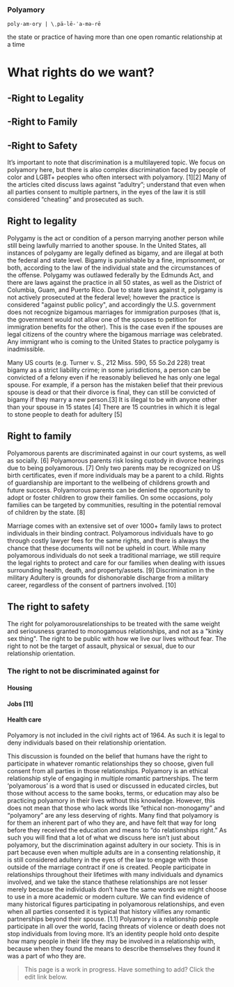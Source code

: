 
<Banner>
<h3>Polyamory</h3>

`poly·​am·​ory | \ˌpä-lē-ˈa-mə-rē`

the state or practice of having more than one open romantic relationship at a time
</Banner>

# What rights do we want?

## -Right to Legality
## -Right to Family
## -Right to Safety

It’s important to note that discrimination is a multilayered topic. We focus on polyamory here, but there is also complex discrimination faced by people of color and LGBT+ peoples who often intersect with polyamory. [1][2] Many of the articles cited discuss laws against “adultry”; understand that even when all parties consent to multiple partners, in the eyes of the law it is still considered “cheating” and prosecuted as such.
## Right to legality
Polygamy is the act or condition of a person marrying another person while still being lawfully married to another spouse. In the United States, all instances of polygamy are legally defined as  bigamy, and are illegal at both the federal and state level. Bigamy is punishable by a fine, imprisonment, or both, according to the law of the individual state and the circumstances of the offense. Polygamy was outlawed federally by the Edmunds Act, and there are laws against the practice in all 50 states, as well as the District of Columbia, Guam, and Puerto Rico. Due to state laws against it, polygamy is not actively prosecuted at the federal level; however the practice is considered "against public policy", and accordingly the U.S. government does not recognize bigamous marriages for immigration purposes (that is, the government would not allow one of the spouses to petition for immigration benefits for the other). This is the case even if the spouses are legal citizens of the country where the bigamous marriage was celebrated. Any immigrant who is coming to the United States to practice polygamy is inadmissible.

Many US courts (e.g. Turner v. S., 212 Miss. 590, 55 So.2d 228) treat bigamy as a strict liability crime; in some jurisdictions, a person can be convicted of a felony even if he reasonably believed he has only one legal spouse. For example, if a person has the mistaken belief that their previous spouse is dead or that their divorce is final, they can still be convicted of bigamy if they marry a new person.[3]
It is illegal to be with anyone other than your spouse in 15 states [4]
There are 15 countries in which it is legal to stone people to death for adultery [5]
## Right to family
Polyamorous parents are discriminated against in our court systems, as well as socially. [6]
Polyamorous parents risk losing custody in divorce hearings due to being polyamorous. [7]
Only two parents may be recognized on US birth certificates, even if more individuals may be a parent to a child. Rights of guardianship are important to the wellbeing of childrens growth and future success.
Polyamorous parents can be denied the opportunity to adopt or foster children to grow their families.
On some occasions, poly families can be targeted by communities, resulting in the potential removal of children by the state. [8]

Marriage comes with an extensive set of over 1000+ family laws to protect individuals in their binding contract. Polyamorous individuals have to go through costly lawyer fees for the same rights, and there is always the chance that these documents will not be upheld in court. While many polyamorous individuals do not seek a traditional marriage, we still require the legal rights to protect and care for our families when dealing with issues surrounding health, death, and property/assets. [9]
Discrimination in the military
Adultery is grounds for dishonorable discharge from a military career, regardless of the consent of partners involved. [10]
## The right to safety
The right for polyamorousrelationships to be treated with the same weight and seriousness granted to monogamous relationships, and not as a "kinky sex thing".
The right to be public with how we live our lives without fear.
The right to not be the target of assault, physical or sexual, due to our relationship orientation.

### The right to not be discriminated against for
#### Housing
#### Jobs [11]
#### Health care
Polyamory is not included in the civil rights act of 1964. As such it is legal to deny individuals based on their relationship orientation.

This discussion is founded on the belief that humans have the right to participate in whatever romantic relationships they so choose, given full consent from all parties in those relationships. Polyamory is an ethical relationship style of engaging in multiple romantic partnerships. The term ‘polyamorous’ is a word that is used or discussed in educated circles, but those without access to the same books, terms, or education may also be practicing polyamory in their lives without this knowledge. However, this does not mean that those who lack  words like “ethical non-monogamy” and “polyamory” are any less deserving of rights. Many find that polyamory is for them an inherent part of who they are, and have felt that way for long before they received the education and means to “do relationships right.” As such you will find that a lot of what we discuss here isn’t just about polyamory, but the discrimination against adultery in our society. This is in part because even when multiple adults are in a consenting relationship, it is still considered adultery in the eyes of the law to engage with those outside of the marriage contract if one is created. People participate in relationships throughout their lifetimes with many individuals and dynamics involved, and we take the stance thathese relationships are not lesser merely because the individuals don’t have the same words we might choose to use in a more academic or modern culture. We can find evidence of many historical figures participating in polyamorous relationships, and even when all parties consented it is typical that history vilifies any romantic partnerships beyond their spouse. [1.1] Polyamory is a relationship people participate in all over the world, facing threats of violence or death does not stop individuals from loving more. It’s an identity people hold onto despite how many people in their life they may be involved in a relationship with, because when they found the means to describe themselves they found it was a part of who they are.


> This page is a work in progress. Have something to add? Click the edit link below.
